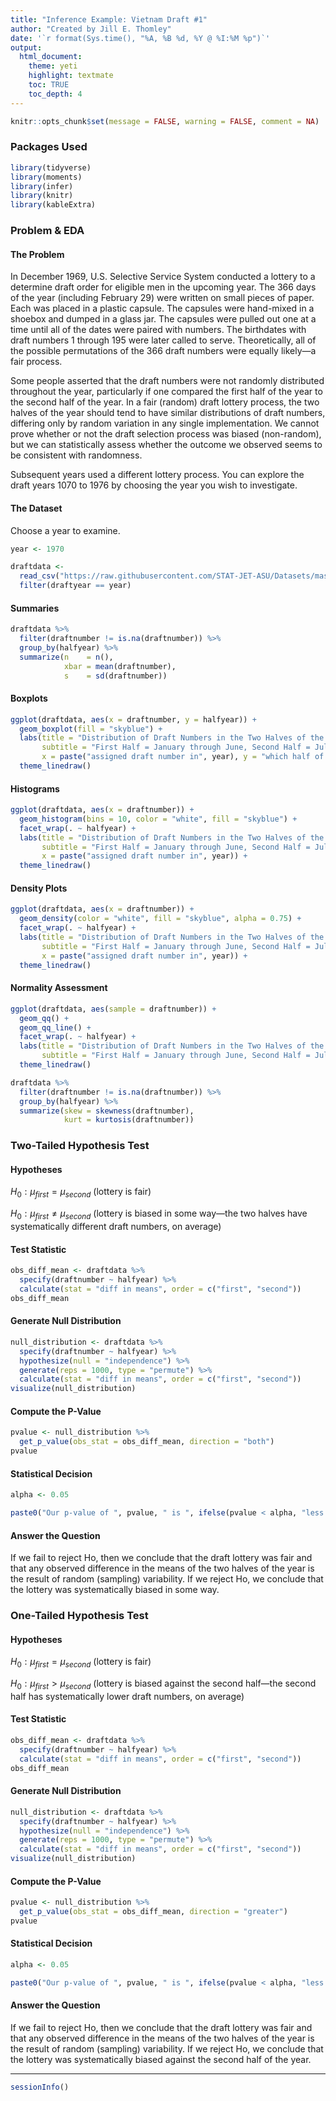 ```yaml
---
title: "Inference Example: Vietnam Draft #1"
author: "Created by Jill E. Thomley"
date: '`r format(Sys.time(), "%A, %B %d, %Y @ %I:%M %p")`'
output: 
  html_document: 
    theme: yeti
    highlight: textmate
    toc: TRUE
    toc_depth: 4
---
```


```r
knitr::opts_chunk$set(message = FALSE, warning = FALSE, comment = NA)
```

### **Packages Used**

```r
library(tidyverse)
library(moments)
library(infer)
library(knitr)
library(kableExtra)
```

### **Problem & EDA**

#### **The Problem**

In December 1969, U.S. Selective Service System conducted a lottery to a determine draft order for eligible men in the upcoming year. The 366 days of the year (including February 29) were written on small pieces of paper. Each was placed in a plastic capsule. The capsules were hand-mixed in a shoebox and dumped in a glass jar. The capsules were pulled out one at a time until all of the dates were paired with numbers. The birthdates with draft numbers 1 through 195 were later called to serve. Theoretically, all of the possible permutations of the 366 draft numbers were equally likely---a fair process. 

Some people asserted that the draft numbers were not randomly distributed throughout the year, particularly if one compared the first half of the year to the second half of the year. In a fair (random) draft lottery process, the two halves of the year should tend to have similar distributions of draft numbers, differing only by random variation in any single implementation. We cannot prove whether or not the draft selection process was biased (non-random), but we can statistically assess whether the outcome we observed seems to be consistent with randomness. 

Subsequent years used a different lottery process. You can explore the draft years 1070 to 1976 by choosing the year you wish to investigate.

#### **The Dataset**

Choose a year to examine.

```r
year <- 1970
```

```r
draftdata <- 
  read_csv("https://raw.githubusercontent.com/STAT-JET-ASU/Datasets/master/Instructor/vietnamdraft.csv") %>% 
  filter(draftyear == year)
```

#### **Summaries**

```r
draftdata %>% 
  filter(draftnumber != is.na(draftnumber)) %>% 
  group_by(halfyear) %>% 
  summarize(n    = n(),
            xbar = mean(draftnumber),
            s    = sd(draftnumber))
```

#### **Boxplots**

```r
ggplot(draftdata, aes(x = draftnumber, y = halfyear)) +
  geom_boxplot(fill = "skyblue") +
  labs(title = "Distribution of Draft Numbers in the Two Halves of the Year",
       subtitle = "First Half = January through June, Second Half = July through December",
       x = paste("assigned draft number in", year), y = "which half of the year") +
  theme_linedraw()
```

#### **Histograms**

```r
ggplot(draftdata, aes(x = draftnumber)) +
  geom_histogram(bins = 10, color = "white", fill = "skyblue") +
  facet_wrap(. ~ halfyear) +
  labs(title = "Distribution of Draft Numbers in the Two Halves of the Year",
       subtitle = "First Half = January through June, Second Half = July through December",
       x = paste("assigned draft number in", year)) +
  theme_linedraw()
```

#### **Density Plots**

```r
ggplot(draftdata, aes(x = draftnumber)) +
  geom_density(color = "white", fill = "skyblue", alpha = 0.75) +
  facet_wrap(. ~ halfyear) +
  labs(title = "Distribution of Draft Numbers in the Two Halves of the Year",
       subtitle = "First Half = January through June, Second Half = July through December",
       x = paste("assigned draft number in", year)) +
  theme_linedraw()
```

#### **Normality Assessment**

```r
ggplot(draftdata, aes(sample = draftnumber)) +
  geom_qq() +
  geom_qq_line() +
  facet_wrap(. ~ halfyear) +
  labs(title = "Distribution of Draft Numbers in the Two Halves of the Year",
       subtitle = "First Half = January through June, Second Half = July through December") +
  theme_linedraw()
```

```r
draftdata %>% 
  filter(draftnumber != is.na(draftnumber)) %>% 
  group_by(halfyear) %>% 
  summarize(skew = skewness(draftnumber),
            kurt = kurtosis(draftnumber))
```

### **Two-Tailed Hypothesis Test**

#### **Hypotheses**

$H_0: \mu_{first} = \mu_{second}$ (lottery is fair)

$H_0: \mu_{first} \neq \mu_{second}$ (lottery is biased in some way---the two halves have systematically different draft numbers, on average)

#### **Test Statistic**

```r
obs_diff_mean <- draftdata %>% 
  specify(draftnumber ~ halfyear) %>% 
  calculate(stat = "diff in means", order = c("first", "second"))
obs_diff_mean
```

#### **Generate Null Distribution**

```r
null_distribution <- draftdata %>% 
  specify(draftnumber ~ halfyear) %>% 
  hypothesize(null = "independence") %>% 
  generate(reps = 1000, type = "permute") %>% 
  calculate(stat = "diff in means", order = c("first", "second"))
visualize(null_distribution)
```

#### **Compute the P-Value**

```r
pvalue <- null_distribution %>% 
  get_p_value(obs_stat = obs_diff_mean, direction = "both")
pvalue
```

#### **Statistical Decision**

```r
alpha <- 0.05

paste0("Our p-value of ", pvalue, " is ", ifelse(pvalue < alpha, "less than ", "not less than "), alpha, ", so we ", ifelse(pvalue < alpha, "reject Ho", "fail to reject Ho"), ".")
```

#### **Answer the Question**

If we fail to reject Ho, then we conclude that the draft lottery was fair and that any observed difference in the means of the two halves of the year is the result of random (sampling) variability. If we reject Ho, we conclude that the lottery was systematically biased in some way. 

### **One-Tailed Hypothesis Test**

#### **Hypotheses**

$H_0: \mu_{first} = \mu_{second}$ (lottery is fair)

$H_0: \mu_{first} > \mu_{second}$ (lottery is biased against the second half---the second half has systematically lower draft numbers, on average)

#### **Test Statistic**

```r
obs_diff_mean <- draftdata %>% 
  specify(draftnumber ~ halfyear) %>% 
  calculate(stat = "diff in means", order = c("first", "second"))
obs_diff_mean
```

#### **Generate Null Distribution**

```r
null_distribution <- draftdata %>% 
  specify(draftnumber ~ halfyear) %>% 
  hypothesize(null = "independence") %>% 
  generate(reps = 1000, type = "permute") %>% 
  calculate(stat = "diff in means", order = c("first", "second"))
visualize(null_distribution)
```

#### **Compute the P-Value**

```r
pvalue <- null_distribution %>% 
  get_p_value(obs_stat = obs_diff_mean, direction = "greater")
pvalue
```

#### **Statistical Decision**

```r
alpha <- 0.05

paste0("Our p-value of ", pvalue, " is ", ifelse(pvalue < alpha, "less than ", "not less than "), alpha, ", so we ", ifelse(pvalue < alpha, "reject Ho", "fail to reject Ho"), ".")
```

#### **Answer the Question**

If we fail to reject Ho, then we conclude that the draft lottery was fair and that any observed difference in the means of the two halves of the year is the result of random (sampling) variability. If we reject Ho, we conclude that the lottery was systematically biased against the second half of the year. 


<hr>
```r
sessionInfo()
```

